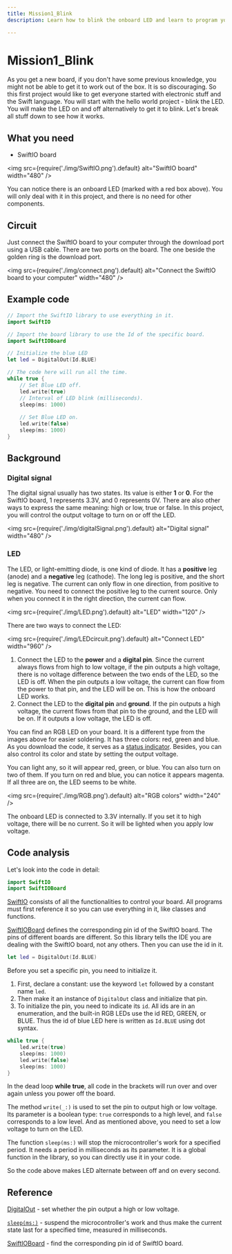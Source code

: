 ```yaml
---
title: Mission1_Blink
description: Learn how to blink the onboard LED and learn to program your board in Swift language.

---
```


# Mission1_Blink

As you get a new board, if you don't have some previous knowledge, you might not be able to get it to work out of the box. It is so discouraging. So this first project would like to get everyone started with electronic stuff and the Swift language. You will start with the hello world project - blink the LED. You will make the LED on and off alternatively to get it to blink. Let's break all stuff down to see how it works.

## What you need

- SwiftIO board

<img
  src={require('./img/SwiftIO.png').default}
  alt="SwiftIO board" width="480"
/>


You can notice there is an onboard LED (marked with a red box above). You will only deal with it in this project, and there is no need for other components.


## Circuit
Just connect the SwiftIO board to your computer through the download port using a USB cable. There are two ports on the board. The one beside the golden ring is the download port.

<img
  src={require('./img/connect.png').default}
  alt="Connect the SwiftIO board to your computer" width="480"
/>

## Example code

```swift
// Import the SwiftIO library to use everything in it.
import SwiftIO

// Import the board library to use the Id of the specific board. 
import SwiftIOBoard

// Initialize the blue LED 
let led = DigitalOut(Id.BLUE)

// The code here will run all the time. 
while true { 
    // Set Blue LED off. 
    led.write(true) 
    // Interval of LED blink (milliseconds).
    sleep(ms: 1000) 
     
    // Set Blue LED on. 
    led.write(false) 
    sleep(ms: 1000)
}
```


<div className='row row--no-gutters'>
  <ReactPlayer
    url='https://youtu.be/nK5SDFT89v0'
    controls={true}
  />
</div>



## Background

### Digital signal

The digital signal usually has two states. Its value is either **1** or **0**. For the SwiftIO board, 1 represents 3.3V, and 0 represents 0V. There are also other ways to express the same meaning: high or low, true or false. In this project, you will control the output voltage to turn on or off the LED.

<img
  src={require('./img/digitalSignal.png').default}
  alt="Digital signal" width="480"
/>

### LED

The LED, or light-emitting diode, is one kind of diode. It has a **positive** leg (anode) and a **negative** leg (cathode). The long leg is positive, and the short leg is negative. The current can only flow in one direction, from positive to negative. You need to connect the positive leg to the current source. Only when you connect it in the right direction, the current can flow.

<img
  src={require('./img/LED.png').default}
  alt="LED" width="120"
/>

There are two ways to connect the LED:

<img
  src={require('./img/LEDcircuit.png').default}
  alt="Connect LED" width="960"
/>

1. Connect the LED to the **power** and a **digital pin**. Since the current always flows from high to low voltage, if the pin outputs a high voltage, there is no voltage difference between the two ends of the LED, so the LED is off. When the pin outputs a low voltage, the current can flow from the power to that pin, and the LED will be on. This is how the onboard LED works.
2. Connect the LED to the **digital pin** and **ground**. If the pin outputs a high voltage, the current flows from that pin to the ground, and the LED will be on. If it outputs a low voltage, the LED is off.

You can find an RGB LED on your board. It is a different type from the images above for easier soldering. It has three colors: red, green and blue. As you download the code, it serves as a [status indicator](../../overview/hardware/swiftio-board#built-in-rgb-led). Besides, you can also control its color and state by setting the output voltage.

You can light any, so it will appear red, green, or blue. You can also turn on two of them. If you turn on red and blue, you can notice it appears magenta. If all three are on, the LED seems to be white.

<img
  src={require('./img/RGB.png').default}
  alt="RGB colors" width="240"
/>

The onboard LED is connected to 3.3V internally. If you set it to high voltage, there will be no current. So it will be lighted when you apply low voltage.



## Code analysis

Let's look into the code in detail:

```swift
import SwiftIO
import SwiftIOBoard
```
[SwiftIO](https://swiftioapi.madmachine.io/) consists of all the functionalities to control your board. All programs must first reference it so you can use everything in it, like classes and functions.

[SwiftIOBoard](https://github.com/madmachineio/MadBoards/blob/main/Sources/SwiftIOBoard/Id.swift) defines the corresponding pin id of the SwiftIO board. The pins of different boards are different. So this library tells the IDE you are dealing with the SwiftIO board, not any others. Then you can use the id in it.

```swift
let led = DigitalOut(Id.BLUE)
```

Before you set a specific pin, you need to initialize it. 

1. First, declare a constant: use the keyword `let` followed by a constant name `led`.
2. Then make it an instance of `DigitalOut` class and initialize that pin.
3. To initialize the pin, you need to indicate its `id`. All ids are in an enumeration, and the built-in RGB LEDs use the id RED, GREEN, or BLUE. Thus the id of blue LED here is written as `Id.BLUE` using dot syntax.

```swift
while true { 
    led.write(true) 
    sleep(ms: 1000) 
    led.write(false) 
    sleep(ms: 1000)
}
```

In the dead loop **while true**, all code in the brackets will run over and over again unless you power off the board.

The method `write(_:)` is used to set the pin to output high or low voltage. Its parameter is a boolean type: `true` corresponds to a high level, and `false` corresponds to a low level. And as mentioned above, you need to set a low voltage to turn on the LED.

The function `sleep(ms:)` will stop the microcontroller's work for a specified period. It needs a period in milliseconds as its parameter. It is a global function in the library, so you can directly use it in your code.

So the code above makes LED  alternate between off and on every second.

## Reference

[DigitalOut](https://swiftioapi.madmachine.io/Classes/DigitalOut.html) - set whether the pin output a high or low voltage.


[`sleep(ms:)`](https://swiftioapi.madmachine.io/Functions.html#/s:7SwiftIO5sleep2msySi_tF) - suspend the microcontroller's work and thus make the current state last for a specified time, measured in milliseconds.

[SwiftIOBoard](https://github.com/madmachineio/MadBoards/blob/main/Sources/SwiftIOBoard/Id.swift) - find the corresponding pin id of SwiftIO board.

